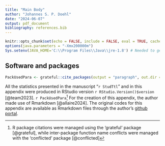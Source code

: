 ```yaml
---
title: "Main Body"
author: "Johannes S. P. Doehl"
date: "2024-06-07"
output: pdf_document
bibliography: references.bib
---
```


```{=comment}
# Setup
```
```r
knitr::opts_chunk$set(echo = FALSE, include = FALSE, eval = TRUE, cache = TRUE, dev = "png", warning = FALSE, message = FALSE, fig.pos = "H", out.extra = "")
options(java.parameters = "-Xmx200000m")
Sys.setenv(JAVA_HOME='C:\\Program Files\\Java\\jre-1.8') # Needed to get around loading error of rJava
```

## Software and packages

```r
PackUsedPara <- grateful::cite_packages(output = "paragraph", out.dir = ".")
```

All the statistics presented in the manuscript "`r StudTtl`" and in this appendix were produced in RStudio version `r RStudio.Version()$version` [@team2023]. `r PackUsedPara`[^1] For the creation of this appendix, the author made use of Rmarkdown [@allaire2024]. The original codes for this appendix are available as Rmarkdown files through the author's [github portal](https://github.com/joedoehl/Malnutrition-exacerbates-pathogenesis-of-sand-fly-transmitted-Leishmania-donovani.git).

[^1]: R package citations were managed using the 'grateful' package [@grateful], while inter-package function name conflicts were managed with the 'conflicted' package [@conflicted]
